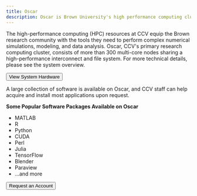 ```yaml
---
title: Oscar
description: Oscar is Brown University's high performance computing cluster for both research and classes. Oscar is maintained by CCV.
---
```

<ContentSection title="Overview">

The high-performance computing (HPC) resources at CCV equip the Brown research community with the tools they need to perform complex numerical simulations, modeling, and data analysis. Oscar, CCV's primary research computing cluster, consists of more than 300 multi-core nodes sharing a high-performance interconnect and file system. For more technical details, please see the system overview.

<Button href="https://docs.ccv.brown.edu/oscar/system-overview">
  View System Hardware
</Button>

</ContentSection>

<ContentSection title="Software Packages" >

A large collection of software is available on Oscar, and CCV staff can help acquire and install most applications upon request.  

  **Some Popular Software Packages Available on Oscar**
  - MATLAB
  - R
  - Python
  - CUDA
  - Perl
  - Julia
  - TensorFlow
  - Blender
  - Paraview
  - ...and more

<Button href="https://brown.co1.qualtrics.com/jfe/form/SV_0GtBE8kWJpmeG4B">
  Request an Account
</Button>
</ContentSection>
